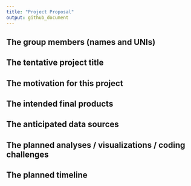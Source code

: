 ```yaml
---
title: "Project Proposal"
output: github_document
---
```


## The group members (names and UNIs)

## The tentative project title

## The motivation for this project 

## The intended final products 

## The anticipated data sources 

## The planned analyses / visualizations / coding challenges

## The planned timeline
